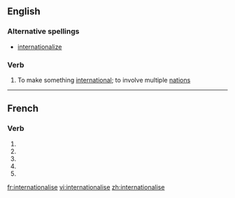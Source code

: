 {{also|internationalisé}}
==English==

===Alternative spellings===
* [[internationalize]]

===Verb===
{{en-verb|internationalis|ing}}

# To make something [[international]]; to involve multiple [[nation]]s

----

==French==

===Verb===
{{fr-verb form}}

# {{conjugation of|internationaliser||1|s|pres|ind|lang=fr}}
# {{conjugation of|internationaliser||3|s|pres|ind|lang=fr}}
# {{conjugation of|internationaliser||1|s|pres|sub|lang=fr}}
# {{conjugation of|internationaliser||1|s|pres|sub|lang=fr}}
# {{conjugation of|internationaliser||2|s|imp|lang=fr}}

[[fr:internationalise]]
[[vi:internationalise]]
[[zh:internationalise]]